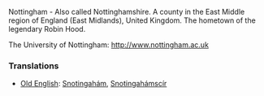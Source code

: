 Nottingham - Also called Nottinghamshire. A county in the East Middle region of England (East Midlands), United Kingdom. The hometown of the legendary Robin Hood.

The University of Nottingham: http://www.nottingham.ac.uk

===Translations===
*[[Old English]]: [[Snotingahám]], [[Snotingahámscír]]